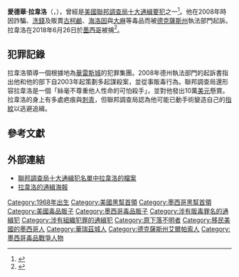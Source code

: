 {{Infobox FBI Ten Most Wanted
| name               = 愛德華·拉韋洛<br />Eduardo Ravelo
| image              =
| caption            = 
| birth_date         = {{Birth date and age|1968|10|13}}
| birth_place        = {{MEX}} 
| birth_name         = 
| nationality        = 墨西哥裔美國人
| alias              = Tablas
| charge             = [[詐騙|詐騙]]、[[洗錢|洗錢]]、販賣[[毒品|毒品]]
| occupation         = 毒販
| added_date         = 2009年10月21日
| caught_date        = 2018年6月26日 
| remove_date        = 
| number             = 493
| status             = Captured
|Status choices: Caught Dead Removed
|No status or other status defaults to currently on list
}}
'''愛德華·拉韋洛'''（{{lang|en|Eduardo Ravelo}}，{{bd|1968年|10月13日}}），曾經是[[美國|美國]][[聯邦調查局|聯邦調查局]][[美國聯邦調查局十大通緝要犯|十大通緝要犯]]之一<ref>{{citeweb |url=http://www.fbi.gov/wanted/topten/fugitives/ravelo_e.htm |title=Ravelo' FBI Top 10 Most Wanted Fugitive Alert |publisher=聯邦調查局 |format=HTML |language=en |accessdate=2010年7月12日 |deadurl=yes |archiveurl=https://web.archive.org/web/20100613105243/http://www.fbi.gov/wanted/topten/fugitives/ravelo_e.htm |archivedate=2010年6月13日 }}</ref>。他在2008年時因詐騙、[[洗錢|洗錢]]及販賣[[古柯鹼|古柯鹼]]、[[海洛因|海洛因]]與[[大麻|大麻]]等毒品而被[[德克薩斯州|德克薩斯州]]執法部門起訴。拉韋洛在2018年6月26日於[[墨西哥|墨西哥]]被捕<ref name="Corral">{{Cite news|url=http://www.kvia.com/crime/breaking-alleged-leader-of-barrio-azteca-gang-arrested-in-mexico/759296738|title=Alleged Barrio Azteca leader, FBI Most Wanted, arrested|last=Corral|first=Jose|date=2018-06-27|work=KVIA|access-date=2018-06-27|language=en-US|archive-url=https://web.archive.org/web/20180627025401/http://www.kvia.com/crime/breaking-alleged-leader-of-barrio-azteca-gang-arrested-in-mexico/759296738|archive-date=2018-06-27|dead-url=yes}}</ref>。

== 犯罪記錄 ==
拉韋洛領導一個根據地為[[華雷斯城|華雷斯城]]的犯罪集團。2008年德州執法部門的起訴書指出他和他的部下自2003年起策劃多起謀殺案，並從事販毒行為。聯邦調查局還形容拉韋洛是一個「絲毫不尊重他人性命的可怕殺手」，並對他發出10萬[[美元|美元]]懸賞。拉韋洛的身上有多處疤痕與[[刺青|刺青]]，但聯邦調查局認為他可能已動手術變造自己的[[指紋|指紋]]以逃避追緝。

==  參考文獻  ==
{{reflist|1}}

==  外部連結  ==
* [http://www.fbi.gov/page2/oct09/ravelo_102009.html 聯邦調查局十大通緝犯名單中拉韋洛的檔案] {{Wayback|url=http://www.fbi.gov/page2/oct09/ravelo_102009.html |date=20100707160341 }}{{en}}
* [https://web.archive.org/web/20100613105243/http://www.fbi.gov/wanted/topten/fugitives/ravelo_e.htm 拉韋洛的通緝海報]{{en}}

{{DEFAULTSORT:Ravelo, Eduardo}}
[[Category:1968年出生|Category:1968年出生]]
[[Category:美國黑幫首領|Category:美國黑幫首領]]
[[Category:墨西哥黑幫首領|Category:墨西哥黑幫首領]]
[[Category:美國毒品販子|Category:美國毒品販子]]
[[Category:墨西哥毒品販子|Category:墨西哥毒品販子]]
[[Category:涉有販毒罪名的通緝犯|Category:涉有販毒罪名的通緝犯]]
[[Category:涉有組織犯罪的通緝犯|Category:涉有組織犯罪的通緝犯]]
[[Category:原下落不明者|Category:原下落不明者]]
[[Category:移民美國的墨西哥人|Category:移民美國的墨西哥人]]
[[Category:華瑞茲城人|Category:華瑞茲城人]]
[[Category:德克薩斯州艾爾帕索人|Category:德克薩斯州艾爾帕索人]]
[[Category:墨西哥毒品戰爭人物|Category:墨西哥毒品戰爭人物]]